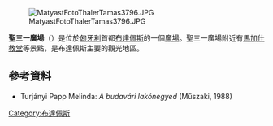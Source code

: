 [[File:MatyastFotoThalerTamas3796.JPG|thumb]]

'''聖三一廣場'''（{{lang-hu|Szentháromság tér}}）是位於[[匈牙利|匈牙利]]首都[[布達佩斯|布達佩斯]]的一個[[廣場|廣場]]。聖三一廣場附近有[[馬加什教堂|馬加什教堂]]等景點，是布達佩斯主要的觀光地區。
==參考資料==
* Turjányi Papp Melinda: ''A budavári lakónegyed'' (Műszaki, 1988)

{{commonscat}}
{{coord|display=title}}
{{DEFAULTSORT:Szentháromság }}
[[Category:布達佩斯|Category:布達佩斯]]
